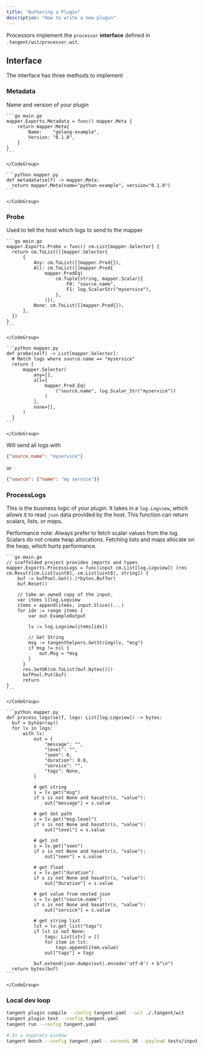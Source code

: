 ```yaml
---
title: "Authoring a Plugin"
description: "How to write a new plugin"
---
```


Processors implement the `processor` **interface** defined in `.tangent/wit/processor.wit`.

## Interface

The interface has three methods to implement

### Metadata

Name and version of your plugin

<Tabs>
  <Tab title="Go">
    <CodeGroup>

    ```go main.go
    mapper.Exports.Metadata = func() mapper.Meta {
        return mapper.Meta{
            Name:    "golang-example",
            Version: "0.1.0",
        }
    }
    ```

    </CodeGroup>
  </Tab>
  <Tab title="Python">
    <CodeGroup>

    ```python mapper.py
    def metadata(self) -> mapper.Meta:
      return mapper.Meta(name="python-example", version="0.1.0")
    ```

    </CodeGroup>
  </Tab>
</Tabs>

### Probe

Used to tell the host which logs to send to the mapper

<Tabs>
  <Tab title="Go">
    <CodeGroup>

    ```go main.go
    mapper.Exports.Probe = func() cm.List[mapper.Selector] {
      return cm.ToList([]mapper.Selector{
          {
              Any: cm.ToList([]mapper.Pred{}),
              All: cm.ToList([]mapper.Pred{
                  mapper.PredEq(
                      cm.Tuple[string, mapper.Scalar]{
                          F0: "source.name",
                          F1: log.ScalarStr("myservice"),
                      },
                  )}),
              None: cm.ToList([]mapper.Pred{}),
          },
      })
    }
    ```

    </CodeGroup>
  </Tab>
  <Tab title="Python">
    <CodeGroup>

    ```python mapper.py
    def probe(self) -> List[mapper.Selector]:
      # Match logs where source.name == "myservice"
      return [
          mapper.Selector(
              any=[],
              all=[
                  mapper.Pred_Eq(
                      ("source.name", log.Scalar_Str("myservice"))
                  )
              ],
              none=[],
          )
      ]
    ```

    </CodeGroup>
  </Tab>
</Tabs>

Will send all logs with

```json
{"source.name": "myservice"}
```

or

```json
{"source": {"name": "my service"}}
```

### ProcessLogs

This is the business logic of your plugin. It takes in a `log.Logview`, which allows it to read `json` data provided by the host. This function can return scalars, lists, or maps.

Performance note: Always prefer to fetch scalar values from the log. Scalars do not create heap allocations. Fetching lists and maps allocate on the heap, which hurts performance.

<Tabs>
  <Tab title="Go">
    <CodeGroup>

    ```go main.go
    // scaffolded project provides imports and types
    mapper.Exports.ProcessLogs = func(input cm.List[log.Logview]) (res cm.Result[cm.List[uint8], cm.List[uint8], string]) {
        buf := bufPool.Get().(*bytes.Buffer)
        buf.Reset()
        
        // take an owned copy of the input.
        var items []log.Logview
        items = append(items, input.Slice()...)
        for idx := range items {
            var out ExampleOutput
        
            lv := log.Logview(items[idx])
        
            // Get String
            msg := tangenthelpers.GetString(lv, "msg")
            if msg != nil {
                out.Msg = *msg
            }
          }
          res.SetOK(cm.ToList(buf.Bytes()))
          bufPool.Put(buf)
          return
    }
    ```

    </CodeGroup>
  </Tab>
  <Tab title="Python">
    <CodeGroup>

    ```python mapper.py
    def process_logs(self, logs: List[log.Logview]) -> bytes:
      buf = bytearray()
      for lv in logs:
          with lv:
              out = {
                  "message": "",
                  "level": "",
                  "seen": 0,
                  "duration": 0.0,
                  "service": "",
                  "tags": None,
              }
    
              # get string
              s = lv.get("msg")
              if s is not None and hasattr(s, "value"):
                  out["message"] = s.value
    
              # get dot path
              s = lv.get("msg.level")
              if s is not None and hasattr(s, "value"):
                  out["level"] = s.value
    
              # get int
              s = lv.get("seen")
              if s is not None and hasattr(s, "value"):
                  out["seen"] = s.value
    
              # get float
              s = lv.get("duration")
              if s is not None and hasattr(s, "value"):
                  out["duration"] = s.value
    
              # get value from nested json
              s = lv.get("source.name")
              if s is not None and hasattr(s, "value"):
                  out["service"] = s.value
    
              # get string list
              lst = lv.get_list("tags")
              if lst is not None:
                  tags: List[str] = []
                  for item in lst:
                      tags.append(item.value)
                  out["tags"] = tags
    
              buf.extend(json.dumps(out).encode('utf-8') + b"\n")
      return bytes(buf)
    ```

    </CodeGroup>
  </Tab>
</Tabs>

### Local dev loop

```bash
tangent plugin compile --config tangent.yaml --wit ./.tangent/wit
tangent plugin test --config tangent.yaml
tangent run --config tangent.yaml

# In a separate window
tangent bench --config tangent.yaml --seconds 30 --payload tests/input.json
```